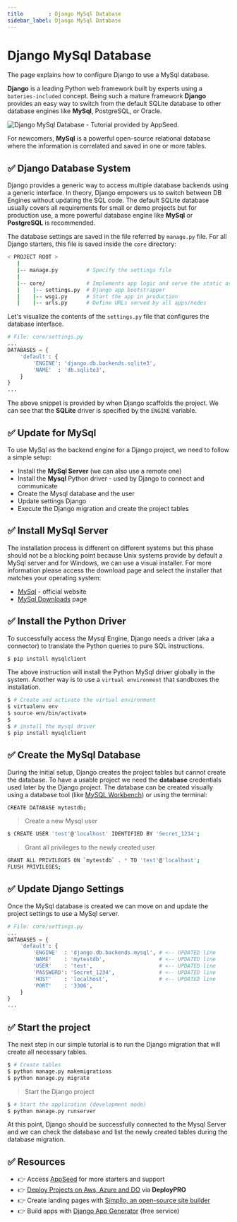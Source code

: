 ```yaml
---
title        : Django MySql Database
sidebar_label: Django MySql Database
---
```


# Django MySql Database

<SubHeading>The page explains how to configure Django to use a MySql database.</SubHeading>

**Django** is a leading Python web framework built by experts using a `bateries-included` concept. 
Being such a mature framework **Django** provides an easy way to switch from the default SQLite database to other database engines like **MySql**, PostgreSQL, or Oracle. 

![Django MySql Database - Tutorial provided by AppSeed.](https://user-images.githubusercontent.com/51070104/268675023-54ea4ace-a8ad-442b-9b43-2ba12a6403ba.jpg)

For newcomers, **MySql** is a powerful open-source relational database where the information is correlated and saved in one or more tables.

## ✅ Django Database System

Django provides a generic way to access multiple database backends using a generic interface. 
In theory, Django empowers us to switch between DB Engines without updating the SQL code. 
The default SQLite database usually covers all requirements for small or demo projects but for production use, a more powerful database engine like **MySql** or **PostgreSQL** is recommended.

The database settings are saved in the file referred by `manage.py` file. For all Django starters, this file is saved inside the `core` directory:

```bash
< PROJECT ROOT >
   |
   |-- manage.py         # Specify the settings file
   |
   |-- core/             # Implements app logic and serve the static assets
   |    |-- settings.py  # Django app bootstrapper
   |    |-- wsgi.py      # Start the app in production
   |    |-- urls.py      # Define URLs served by all apps/nodes
```

Let's visualize the contents of the `settings.py` file that configures the database interface.

```python
# File: core/settings.py
...
DATABASES = {
    'default': {
        'ENGINE': 'django.db.backends.sqlite3',
        'NAME'  : 'db.sqlite3',
    }
}
...
```

The above snippet is provided by when Django scaffolds the project. We can see that the **SQLite** driver is specified by the `ENGINE` variable.

## ✅ Update for MySql

To use MySql as the backend engine for a Django project, we need to follow a simple setup:

- Install the **MySql Server** (we can also use a remote one)
- Install the **Mysql** Python driver - used by Django to connect and communicate
- Create the Mysql database and the user
- Update settings Django
- Execute the Django migration and create the project tables

## ✅ Install MySql Server

The installation process is different on different systems but this phase should not be a blocking point because Unix systems provide by default a MySql server and for Windows, we can use a visual installer. For more information please access the download page and select the installer that matches your operating system:

- [MySql](https://www.mysql.com/) - official website
- [MySql Downloads](https://dev.mysql.com/downloads/) page

## ✅ Install the Python Driver

To successfully access the Mysql Engine, Django needs a driver (aka a connector) to translate the Python queries to pure SQL instructions.

```bash
$ pip install mysqlclient
```

The above instruction will install the Python MySql driver globally in the system. Another way is to use a `virtual environment` that sandboxes the installation.

```bash
$ # Create and activate the virtual environment
$ virtualenv env
$ source env/bin/activate
$
$ # install the mysql driver
$ pip install mysqlclient
```

## ✅ Create the MySql Database

During the initial setup, Django creates the project tables but cannot create the database. To have a usable project we need the **database** credentials used later by the Django project. The database can be created visually using a database tool (like [MySQL Workbench](https://www.mysql.com/products/workbench/)) or using the terminal:

```bash
CREATE DATABASE mytestdb;
```

> Create a new Mysql user

```bash
$ CREATE USER 'test'@'localhost' IDENTIFIED BY 'Secret_1234';
```

> Grant all privileges to the newly created user

```bash
GRANT ALL PRIVILEGES ON `mytestdb` . * TO 'test'@'localhost';
FLUSH PRIVILEGES;
```

## ✅ Update Django Settings

Once the MySql database is created we can move on and update the project settings to use a MySql server.

```python
# File: core/settings.py
...
DATABASES = {
    'default': {
        'ENGINE'  : 'django.db.backends.mysql', # <-- UPDATED line
        'NAME'    : 'mytestdb',                 # <-- UPDATED line
        'USER'    : 'test',                     # <-- UPDATED line
        'PASSWORD': 'Secret_1234',              # <-- UPDATED line
        'HOST'    : 'localhost',                # <-- UPDATED line
        'PORT'    : '3306',
    }
}
...
```

## ✅ Start the project

The next step in our simple tutorial is to run the Django migration that will create all necessary tables.

```bash
$ # Create tables
$ python manage.py makemigrations
$ python manage.py migrate
```

> Start the Django project

```bash
$ # Start the application (development mode)
$ python manage.py runserver
```

At this point, Django should be successfully connected to the Mysql Server and we can check the database and list the newly created tables during the database migration.

## ✅ Resources

- 👉 Access [AppSeed](https://appseed.us/) for more starters and support 
- 👉 [Deploy Projects on Aws, Azure and DO](https://www.docs.deploypro.dev/) via **DeployPRO**
- 👉 Create landing pages with [Simpllo, an open-source site builder](https://www.simpllo.com/)
- 👉 Build apps with [Django App Generator](https://app-generator.dev/django/) (free service)
